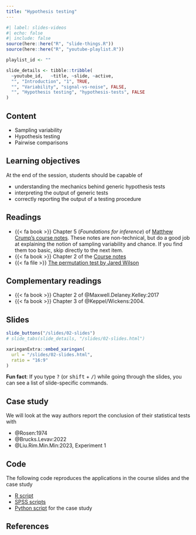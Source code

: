 ```yaml
---
title: "Hypothesis testing"
---
```


```r
#| label: slides-videos
#| echo: false
#| include: false
source(here::here("R", "slide-things.R"))
source(here::here("R", "youtube-playlist.R"))

playlist_id <- ""

slide_details <- tibble::tribble(
  ~youtube_id,   ~title, ~slide, ~active,
  "", "Introduction", "1", TRUE,
  "", "Variability", "signal-vs-noise", FALSE,
  "", "Hypothesis testing", "hypothesis-tests", FALSE
)
```


## Content

- Sampling variability
- Hypothesis testing
- Pairwise comparisons


## Learning objectives

At the end of the session, students should be capable of

- understanding the mechanics behind generic hypothesis tests
- interpreting the output of generic tests
- correctly reporting the output of a testing procedure


## Readings

- {{< fa book >}}  Chapter 5 (*Foundations for inference*) of [Matthew Crump's course notes](https://www.crumplab.com/statistics/foundations-for-inference.html). These notes are non-technical, but do a good job at explaining the notion of sampling variability and chance. If you find them too basic, skip directly to the next item.
- {{< fa book >}} Chapter 2 of the [Course notes](https://lbelzile.github.io/math80667a/hypothesis_testing.html)
- {{< fa file >}}  [The permutation test by Jared Wilson](https://www.jwilber.me/permutationtest/)

## Complementary readings

- {{< fa book >}}  Chapter 2 of @Maxwell.Delaney.Kelley:2017
- {{< fa book >}}  Chapter 3 of @Keppel/Wickens:2004.


## Slides

```r
slide_buttons("/slides/02-slides")
# slide_tabs(slide_details, "/slides/02-slides.html")
```

```r
xaringanExtra::embed_xaringan(
  url = "/slides/02-slides.html",
  ratio = "16:9"
)
```

:::{.callout-tip}
**Fun fact**: If you type <kbd>?</kbd> (or <kbd>shift</kbd> + <kbd>/</kbd>) while going through the slides, you can see a list of slide-specific commands.
:::

## Case study

We will look at the way authors report the conclusion of their statistical tests with

- @Rosen:1974
- @Brucks.Levav:2022
- @Liu.Rim.Min.Min:2023, Experiment 1

## Code

The following code reproduces the applications in the course slides and the case study

- [R script](/content/MATH80667A-02-content.R)
- [SPSS scripts](/content/MATH80667A-02-content-SPSS.zip)
- [Python script](/content/MATH80667A-02-content.py) for the case study


## References
